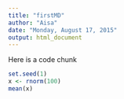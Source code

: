 ```yaml
---
title: "firstMD"
author: "Aisa"
date: "Monday, August 17, 2015"
output: html_document
---
```


Here is a code chunk
```r
set.seed(1)
x <- rnorm(100)
mean(x)
```

